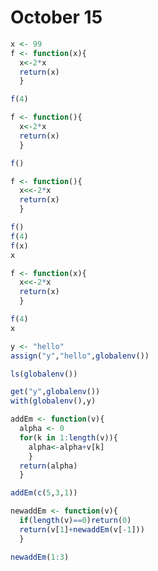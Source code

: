October 15
===========

```r
x <- 99
f <- function(x){
  x<-2*x
  return(x)
  }

f(4)

f <- function(){
  x<-2*x
  return(x)
  }

f()
```

```r
f <- function(){
  x<<-2*x
  return(x)
  }

f()
f(4)
f(x)
x

f <- function(x){
  x<<-2*x
  return(x)
  }

f(4)
x
```

```r
y <- "hello"
assign("y","hello",globalenv())

ls(globalenv())

get("y",globalenv())
with(globalenv(),y)
```



```r

addEm <- function(v){
  alpha <- 0
  for(k in 1:length(v)){
    alpha<-alpha+v[k]
    }
  return(alpha)
  }

addEm(c(5,3,1))
```

```r
newaddEm <- function(v){
  if(length(v)==0)return(0)
  return(v[1]+newaddEm(v[-1]))
  }

newaddEm(1:3)
```

